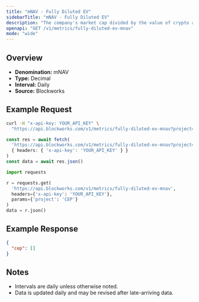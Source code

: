 ```yaml
---
title: "mNAV - Fully Diluted EV"
sidebarTitle: "mNAV - Fully Diluted EV"
description: "The company's market cap divided by the value of crypto asset holdings. Often called Basic mNAV, it is the most simplistic way to track the multiple the company trades at relative to its crypto assets held. This figure can be calculated using both the market cap and the enterprise value. Some Companies may hold a considerable amount of cash that has not yet been deployed into crypto, which the Enterprise Value calculation highlights."
openapi: "GET /v1/metrics/fully-diluted-ev-mnav"
mode: "wide"
---
```


## Overview

- **Denomination:** mNAV
- **Type:** Decimal
- **Interval:** Daily
- **Source:** Blockworks

## Example Request

<CodeGroup>

```bash cURL
curl -H "x-api-key: YOUR_API_KEY" \
  "https://api.blockworks.com/v1/metrics/fully-diluted-ev-mnav?project=CEP"
```

```typescript TypeScript
const res = await fetch(
  'https://api.blockworks.com/v1/metrics/fully-diluted-ev-mnav?project=CEP',
  { headers: { 'x-api-key': 'YOUR_API_KEY' } }
)
const data = await res.json()
```

```python Python
import requests

r = requests.get(
  'https://api.blockworks.com/v1/metrics/fully-diluted-ev-mnav',
  headers={'x-api-key': 'YOUR_API_KEY'},
  params={'project': 'CEP'}
)
data = r.json()
```

</CodeGroup>

## Example Response

```json
{
  "cep": []
}
```

## Notes
- Intervals are daily unless otherwise noted.
- Data is updated daily and may be revised after late-arriving data.